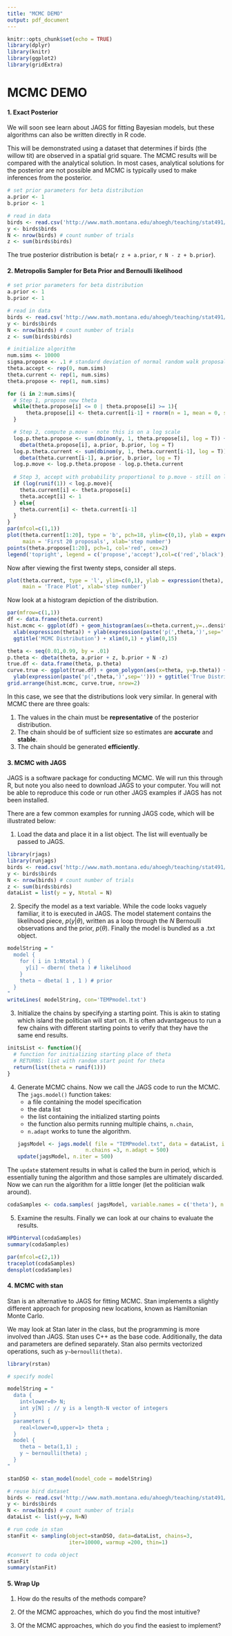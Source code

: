 ```yaml
---
title: "MCMC DEMO"
output: pdf_document
---
```


```r
knitr::opts_chunk$set(echo = TRUE)
library(dplyr)
library(knitr)
library(ggplot2)
library(gridExtra)
```


# MCMC DEMO


#### 1. Exact Posterior

We will soon see learn about JAGS for fitting Bayesian models, but these algorithms can also be written directly in R code.

This will be demonstrated using a dataset that determines if birds (the willow tit) are observed in a spatial grid square. The MCMC results will be compared with the analytical solution. In most cases, analytical solutions for the posterior are not possible and MCMC is typically used to make inferences from the posterior.


```r
# set prior parameters for beta distribution
a.prior <- 1
b.prior <- 1

# read in data
birds <- read.csv('http://www.math.montana.edu/ahoegh/teaching/stat491/data/willowtit2013.csv')
y <- birds$birds
N <- nrow(birds) # count number of trials
z <- sum(birds$birds)
```
The true posterior distribution is beta(`r z + a.prior`, `r N - z + b.prior`).

#### 2. Metropolis Sampler for Beta Prior and Bernoulli likelihood


```r
# set prior parameters for beta distribution
a.prior <- 1
b.prior <- 1

# read in data
birds <- read.csv('http://www.math.montana.edu/ahoegh/teaching/stat491/data/willowtit2013.csv')
y <- birds$birds
N <- nrow(birds) # count number of trials
z <- sum(birds$birds)

# initialize algorithm
num.sims <- 10000
sigma.propose <- .1 # standard deviation of normal random walk proposal distribution
theta.accept <- rep(0, num.sims)
theta.current <- rep(1, num.sims)
theta.propose <- rep(1, num.sims)

for (i in 2:num.sims){
  # Step 1, propose new theta
  while(theta.propose[i] <= 0 | theta.propose[i] >= 1){
      theta.propose[i] <- theta.current[i-1] + rnorm(n = 1, mean = 0, sd = sigma.propose) 
  }

  # Step 2, compute p.move - note this is on a log scale
  log.p.theta.propose <- sum(dbinom(y, 1, theta.propose[i], log = T)) +
    dbeta(theta.propose[i], a.prior, b.prior, log = T)
  log.p.theta.current <- sum(dbinom(y, 1, theta.current[i-1], log = T)) +
    dbeta(theta.current[i-1], a.prior, b.prior, log = T)
  log.p.move <- log.p.theta.propose - log.p.theta.current
  
  # Step 3, accept with probability proportional to p.move - still on log scale
  if (log(runif(1)) < log.p.move){
    theta.current[i] <- theta.propose[i]
    theta.accept[i] <- 1
  } else{
    theta.current[i] <- theta.current[i-1]
  }
}
par(mfcol=c(1,1))
plot(theta.current[1:20], type = 'b', pch=18, ylim=c(0,1), ylab = expression(theta), 
     main = 'First 20 proposals', xlab='step number')
points(theta.propose[1:20], pch=1, col='red', cex=2)
legend('topright', legend = c('propose','accept'),col=c('red','black'), lty =c(NA,1), pch = c(1,18))
```

Now after viewing the first twenty steps, consider all steps.

```r
plot(theta.current, type = 'l', ylim=c(0,1), ylab = expression(theta), 
     main = 'Trace Plot', xlab='step number')
```
\newpage

Now look at a histogram depiction of the distribution.
```r
par(mfrow=c(1,1))
df <- data.frame(theta.current)
hist.mcmc <- ggplot(df) + geom_histogram(aes(x=theta.current,y=..density..), bins = 250) + 
  xlab(expression(theta)) + ylab(expression(paste('p(',theta,')',sep=''))) + 
  ggtitle('MCMC Distribution') + xlim(0,1) + ylim(0,15)

theta <- seq(0.01,0.99, by = .01)
p.theta <- dbeta(theta, a.prior + z, b.prior + N -z)
true.df <- data.frame(theta, p.theta)
curve.true <- ggplot(true.df) + geom_polygon(aes(x=theta, y=p.theta)) + xlab(expression(theta)) + 
  ylab(expression(paste('p(',theta,')',sep=''))) + ggtitle('True Distribution') + ylim(0,15)
grid.arrange(hist.mcmc, curve.true, nrow=2)
```

In this case, we see that the distributions look very similar. In general with MCMC there are three goals:

1. The values in the chain must be __representative__ of the posterior distribution. \vfill
2. The chain should be of sufficient size so estimates are __accurate__ and __stable__.  \vfill
3. The chain should be generated __efficiently__.
\newpage

#### 3. MCMC with JAGS
JAGS is a software package for conducting MCMC. We will run this through R, but note you also need to download JAGS to your computer. You will not be able to reproduce this code or run other JAGS examples if JAGS has not been installed.

There are a few common examples for running JAGS code, which will be illustrated below:

1. Load the data and place it in a list object. The list will eventually be passed to JAGS.

```r
library(rjags)
library(runjags)
birds <- read.csv('http://www.math.montana.edu/ahoegh/teaching/stat491/data/willowtit2013.csv')
y <- birds$birds
N <- nrow(birds) # count number of trials
z <- sum(birds$birds)
dataList = list(y = y, Ntotal = N)
```


2. Specify the model as a text variable. While the code looks vaguely familiar, it to is executed in JAGS. The model statement contains the likelihood piece, $p(y|\theta)$, written as a loop through the $N$ Bernoulli observations and the prior, $p(\theta)$. Finally the model is bundled as a .txt object.
```r
modelString = "
  model {
    for ( i in 1:Ntotal ) {
      y[i] ~ dbern( theta ) # likelihood
    }
    theta ~ dbeta( 1 , 1 ) # prior
  }
"
writeLines( modelString, con='TEMPmodel.txt')
```

3. Initialize the chains by specifying a starting point. This is akin to stating which island the politician will start on. It is often advantageous to run a few chains with different starting points to verify that they have the same end results.

```r
initsList <- function(){
  # function for initializing starting place of theta
  # RETURNS: list with random start point for theta
  return(list(theta = runif(1)))
}
```

4. Generate MCMC chains. Now we call the JAGS code to run the MCMC. The `jags.model()` function takes:
    - a file containing the model specification
    - the data list
    - the list containing the initialized starting points
    - the function also permits running multiple chains, `n.chain`,
    - `n.adapt` works to tune the algorithm.
```r
jagsModel <- jags.model( file = "TEMPmodel.txt", data = dataList, inits =initsList,
                         n.chains =3, n.adapt = 500)
update(jagsModel, n.iter = 500)
```

The `update` statement results in what is called the burn in period, which is essentially tuning the algorithm and those samples are ultimately discarded. Now we can run the algorithm for a little longer (let the politician walk around).

```r
codaSamples <- coda.samples( jagsModel, variable.names = c('theta'), n.iter =3334)
```

5. Examine the results. Finally we can look at our chains to evaluate the results.
```r
HPDinterval(codaSamples)
summary(codaSamples)
```

```r
par(mfcol=c(2,1))
traceplot(codaSamples)
densplot(codaSamples)
```


\newpage

#### 4. MCMC with stan
Stan is an alternative to JAGS for fitting MCMC. Stan implements a slightly different approach for proposing new locations, known as Hamiltonian Monte Carlo.

We may look at Stan later in the class, but the programming is more involved than JAGS. Stan uses C++ as the base code. Additionally, the data and parameters are defined separately. Stan also permits vectorized operations, such as `y~bernoulli(theta)`.

```r
library(rstan)

# specify model

modelString = "
  data {
    int<lower=0> N;
    int y[N] ; // y is a length-N vector of integers
  }
  parameters {
    real<lower=0,upper=1> theta ;
  }
  model {
    theta ~ beta(1,1) ;
    y ~ bernoulli(theta) ;
  }
"

stanDSO <- stan_model(model_code = modelString)

# reuse bird dataset
birds <- read.csv('http://www.math.montana.edu/ahoegh/teaching/stat491/data/willowtit2013.csv')
y <- birds$birds
N <- nrow(birds) # count number of trials
dataList <- list(y=y, N=N)

# run code in stan
stanFit <- sampling(object=stanDSO, data=dataList, chains=3,
                    iter=10000, warmup =200, thin=1)

#convert to coda object
stanFit
summary(stanFit)
```


#### 5. Wrap Up

1. How do the results of the methods compare?
\vfill

2. Of the MCMC approaches, which do you find the most intuitive?
\vfill

3. Of the MCMC approaches, which do you find the easiest to implement?
\vfill



